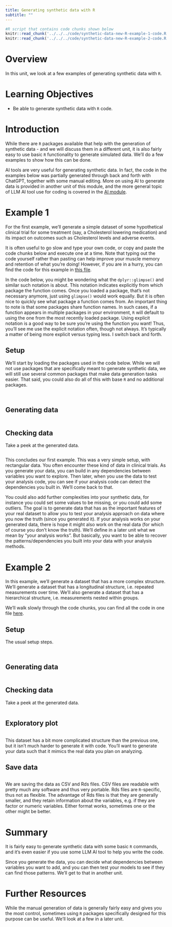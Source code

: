 ```yaml
---
title: Generating synthetic data with R
subtitle: ""
---
```




```r
#R script that contains code chunks shown below
knitr::read_chunk('../../../code/synthetic-data-new-R-example-1-code.R')
knitr::read_chunk('../../../code/synthetic-data-new-R-example-2-code.R')
```


# Overview
In this unit, we look at a few examples of generating synthetic data with `R`.


# Learning Objectives

* Be able to generate synthetic data with `R` code.


# Introduction

While there are `R` packages available that help with the generation of synthetic data - and we will discuss them in a different unit, it is also fairly easy to use basic `R` functionality to generate simulated data. We'll do a few examples to show how this can be done.

AI tools are very useful for generating synthetic data. In fact, the code in the examples below was partially generated through back and forth with ChatGPT, together with some manual editing. More on using AI to generate data is provided in another unit of this module, and the more general topic of LLM AI tool use for coding is covered in the [AI module](../../module-ai/ai-overview.qmd).


# Example 1

For the first example, we'll generate a simple dataset of some hypothetical clinical trial for some treatment (say, a Cholesterol lowering medication) and its impact on outcomes such as Cholesterol levels and adverse events.

:::note
It is often useful to go slow and type your own code, or copy and paste the code chunks below and execute one at a time. Note that typing out the code yourself rather than pasting can help improve your muscle memory and retention of what you're doing! However, if you are in a hurry, you can find the code for this example in [this file](/code/synthetic-data-new-R-example-1-code.R).
:::

:::note
In the code below, you might be wondering what the `dplyr::glimpse()` and similar such notation is about. This notation indicates explicitly from which package the function comes. Once you loaded a package, that's not necessary anymore, just using `glimpse()` would work equally. But it is often nice to quickly see what package a function comes from. An important thing to note is that some packages share function names. In such cases, if a function appears in multiple packages in your environment, `R` will default to using the one from the most recently loaded package. Using explicit notation is a good way to be sure you're using the function you want! Thus, you'll see me use the explicit notation often, though not always. It's typically a matter of being more explicit versus typing less. I switch back and forth.
:::


## Setup

We'll start by loading the packages used in the code below. While we will not use packages that are specifically meant to generate synthetic data, we will still use several common packages that make data generation tasks easier. That said, you could also do all of this with base `R` and no additional packages.


```r
```

```r
```


## Generating data 

```r
```


## Checking data 

Take a peek at the generated data.


```r
```


This concludes our first example. This was a very simple setup, with rectangular data. You often encounter these kind of data in clinical trials. As you generate your data, you can build in any dependencies between variables you want to explore. Then later, when you use the data to test your analysis code, you can see if your analysis code can detect the dependencies you built in. We'll come back to that. 

You could also add further complexities into your synthetic data, for instance you could set some values to be missing, or you could add some outliers. The goal is to generate data that has as the important features of your real dataset to allow you to test your analysis approach on data where you now the truth (since you generated it). If your analysis works on your generated data, there is hope it might also work on the real data (for which of course you don't know the truth). We'll define in a later unit what we mean by "your analysis works". But basically, you want to be able to recover the patterns/dependencies you built into your data with your analysis methods.


# Example 2

In this example, we'll generate a dataset that has a more complex structure. We'll generate a dataset that has a longitudinal structure, i.e. repeated measurements over time. We'll also generate a dataset that has a hierarchical structure, i.e. measurements nested within groups.    

We'll walk slowly through the code chunks, you can find all the code in one file [here](/code/synthetic-data-new-R-example-2-code.R).


## Setup

The usual setup steps.

```r
```

```r
```


## Generating data 

```r
```


## Checking data 

Take a peek at the generated data.


```r
```


## Exploratory plot

```r
```

This dataset has a bit more complicated structure than the previous one, but it isn't much harder to generate it with code. You'll want to generate your data such that it mimics the real data you plan on analyzing.

## Save data

```r
```

We are saving the data as CSV and Rds files. CSV files are readable with pretty much any software and thus very portable. Rds files are `R`-specific, thus not as flexible. The advantage of Rds files is that they are generally smaller, and they retain information about the variables, e.g. if they are factor or numeric variables. Either format works, sometimes one or the other might be better.



# Summary

It is fairly easy to generate synthetic data with some basic `R` commands, and it's even easier if you use some LLM AI tool to help you write the code. 

Since you generate the data, you can decide what dependencies between variables you want to add, and you can then test your models to see if they can find those patterns. We'll get to that in another unit.


# Further Resources

While the manual generation of data is generally fairly easy and gives you the most control, sometimes using `R` packages specifically designed for this purpose can be useful. We'll look at a few in a later unit. 


